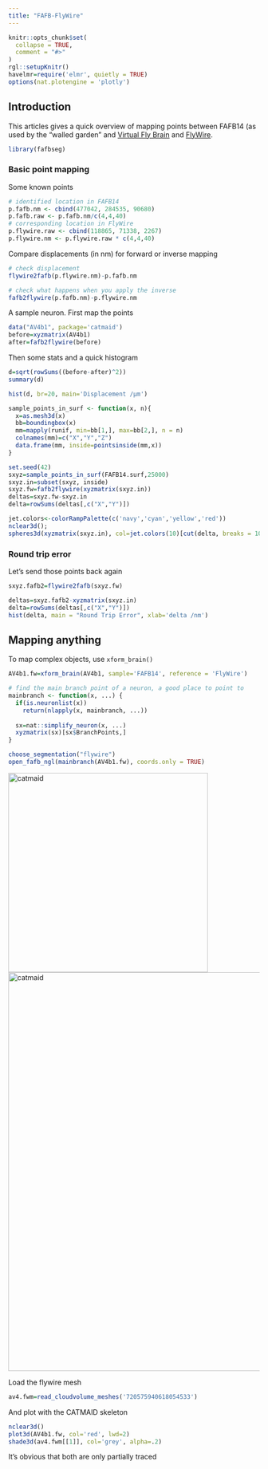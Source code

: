 ```yaml
---
title: "FAFB-FlyWire"
---
```


```r
knitr::opts_chunk$set(
  collapse = TRUE,
  comment = "#>"
)
rgl::setupKnitr()
havelmr=require('elmr', quietly = TRUE)
options(nat.plotengine = 'plotly')
```
## Introduction

This articles gives a quick overview of mapping points between FAFB14 (as used
by the "walled garden" and [Virtual Fly Brain](https://fafb.catmaid.virtualflybrain.org/) and [FlyWire](https://flywire.ai).

```r
library(fafbseg)
```

### Basic point mapping
Some known points 
```r
# identified location in FAFB14
p.fafb.nm <- cbind(477042, 284535, 90680)
p.fafb.raw <- p.fafb.nm/c(4,4,40)
# corresponding location in FlyWire
p.flywire.raw <- cbind(118865, 71338, 2267)
p.flywire.nm <- p.flywire.raw * c(4,4,40)
```

Compare displacements (in nm) for forward or inverse mapping
```r
# check displacement
flywire2fafb(p.flywire.nm)-p.fafb.nm

# check what happens when you apply the inverse
fafb2flywire(p.fafb.nm)-p.flywire.nm
```


A sample neuron. First map the points
```r
data("AV4b1", package='catmaid')
before=xyzmatrix(AV4b1)
after=fafb2flywire(before)
```

Then some stats and a quick histogram
```r
d=sqrt(rowSums((before-after)^2))
summary(d)
```

```r
hist(d, br=20, main='Displacement /µm')
```

```r
sample_points_in_surf <- function(x, n){
  x=as.mesh3d(x)
  bb=boundingbox(x)
  mm=mapply(runif, min=bb[1,], max=bb[2,], n = n)
  colnames(mm)=c("X","Y","Z")
  data.frame(mm, inside=pointsinside(mm,x))
}

```

```r
set.seed(42)
sxyz=sample_points_in_surf(FAFB14.surf,25000)
sxyz.in=subset(sxyz, inside)
sxyz.fw=fafb2flywire(xyzmatrix(sxyz.in))
deltas=sxyz.fw-sxyz.in
delta=rowSums(deltas[,c("X","Y")])
```

```r
jet.colors<-colorRampPalette(c('navy','cyan','yellow','red'))
nclear3d();
spheres3d(xyzmatrix(sxyz.in), col=jet.colors(10)[cut(delta, breaks = 10)], rad=2000)
```

### Round trip error
Let's send those points back again
```r
sxyz.fafb2=flywire2fafb(sxyz.fw)
```

```r
deltas=sxyz.fafb2-xyzmatrix(sxyz.in)
delta=rowSums(deltas[,c("X","Y")])
hist(delta, main = "Round Trip Error", xlab='delta /nm')
```

## Mapping anything

To map complex objects, use `xform_brain()`

```r
AV4b1.fw=xform_brain(AV4b1, sample='FAFB14', reference = 'FlyWire')
```

```r
# find the main branch point of a neuron, a good place to point to
mainbranch <- function(x, ...) {
  if(is.neuronlist(x)) 
    return(nlapply(x, mainbranch, ...))
  
  sx=nat::simplify_neuron(x, ...)
  xyzmatrix(sx)[sx$BranchPoints,]
}
```

```r
choose_segmentation("flywire")
open_fafb_ngl(mainbranch(AV4b1.fw), coords.only = TRUE)
```

![catmaid](catmaid-av4.png){width=400px}
![catmaid](flywire-av4.png){width=800px}

Load the flywire mesh 

```r
av4.fwm=read_cloudvolume_meshes('720575940618054533')
```


And plot with the CATMAID skeleton

```r
nclear3d()
plot3d(AV4b1.fw, col='red', lwd=2)
shade3d(av4.fwm[[1]], col='grey', alpha=.2)
```

It's obvious that both are only partially traced
